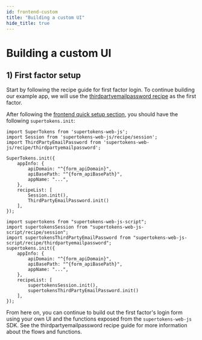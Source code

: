 ```yaml
---
id: frontend-custom
title: "Building a custom UI"
hide_title: true
---
```



# Building a custom UI

## 1) First factor setup

Start by following the recipe guide for first factor login. To continue building our example app, we will use the [thirdpartyemailpassword recipe](https://supertokens.com/docs/thirdpartyemailpassword/introduction) as the first factor.

After following the [frontend quick setup section](https://supertokens.com/docs/thirdpartyemailpassword/quick-setup/frontend), you should have the following `supertokens.init`:

<NpmOrScriptTabs>
<TabItem value="npm">

<AppInfoForm askForAPIDomain>

```tsx
import SuperTokens from 'supertokens-web-js';
import Session from 'supertokens-web-js/recipe/session';
import ThirdPartyEmailPassword from 'supertokens-web-js/recipe/thirdpartyemailpassword';

SuperTokens.init({
    appInfo: {
        apiDomain: "^{form_apiDomain}",
        apiBasePath: "^{form_apiBasePath}",
        appName: "...",
    },
    recipeList: [
        Session.init(),
        ThirdPartyEmailPassword.init()
    ],
});
```

</AppInfoForm>

</TabItem>
<TabItem value="script">

<AppInfoForm askForAPIDomain>

```tsx
import supertokens from "supertokens-web-js-script";
import supertokensSession from "supertokens-web-js-script/recipe/session";
import supertokensThirdPartyEmailPassword from "supertokens-web-js-script/recipe/thirdpartyemailpassword";
supertokens.init({
    appInfo: {
        apiDomain: "^{form_apiDomain}",
        apiBasePath: "^{form_apiBasePath}",
        appName: "...",
    },
    recipeList: [
        supertokensSession.init(),
        supertokensThirdPartyEmailPassword.init()
    ],
});
```

</AppInfoForm>

</TabItem>
</NpmOrScriptTabs>

From here on, you can continue to build out the first factor's login form using your own UI and the functions exposed from the `supertokens-web-js` SDK. See the thirdpartyemailpassword recipe guide for more information about the flows and functions.

